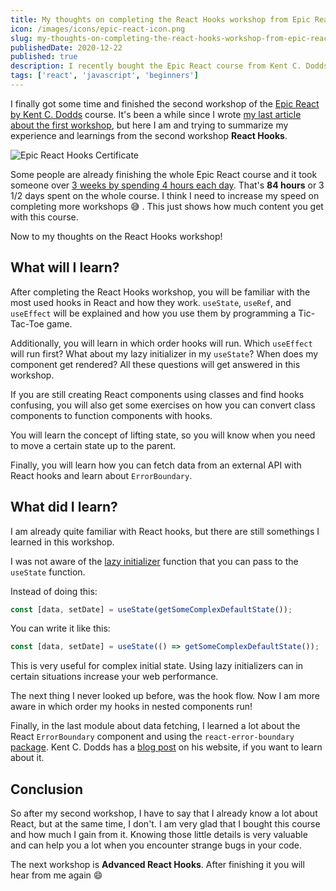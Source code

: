 ```yaml
---
title: My thoughts on completing the React Hooks workshop from Epic React by Kent C. Dodds
icon: /images/icons/epic-react-icon.png
slug: my-thoughts-on-completing-the-react-hooks-workshop-from-epic-react
publishedDate: 2020-12-22
published: true
description: I recently bought the Epic React course from Kent C. Dodds. I want to share with you my thoughts and what I have learned by completing the React Hooks workshop.
tags: ['react', 'javascript', 'beginners']
---
```


I finally got some time and finished the second workshop of the [Epic React by Kent C. Dodds][1] course. It's been a while since I wrote [my last article about the first workshop][2], but here I am and trying to summarize my experience and learnings from the second workshop **React Hooks**.

![Epic React Hooks Certificate](../../assets/images/posts/my-thoughts-on-completing-the-react-hooks-workshop-from-epic-react-1.png)

Some people are already finishing the whole Epic React course and it took someone over [3 weeks by spending 4 hours each day][4]. That's **84 hours** or 3 1/2 days spent on the whole course. I think I need to increase my speed on completing more workshops 😅 . This just shows how much content you get with this course.

Now to my thoughts on the React Hooks workshop!

## What will I learn?

After completing the React Hooks workshop, you will be familiar with the most used hooks in React and how they work. `useState`, `useRef`, and `useEffect` will be explained and how you use them by programming a Tic-Tac-Toe game.

Additionally, you will learn in which order hooks will run. Which `useEffect` will run first? What about my lazy initializer in my `useState`? When does my component get rendered? All these questions will get answered in this workshop.

If you are still creating React components using classes and find hooks confusing, you will also get some exercises on how you can convert class components to function components with hooks.

You will learn the concept of lifting state, so you will know when you need to move a certain state up to the parent.

Finally, you will learn how you can fetch data from an external API with React hooks and learn about `ErrorBoundary`.

## What did I learn?

I am already quite familiar with React hooks, but there are still somethings I learned in this workshop.

I was not aware of the [lazy initializer][5] function that you can pass to the `useState` function.

Instead of doing this:

```jsx
const [data, setDate] = useState(getSomeComplexDefaultState());
```

You can write it like this:

```jsx
const [data, setDate] = useState(() => getSomeComplexDefaultState());
```

This is very useful for complex initial state. Using lazy initializers can in certain situations increase your web performance.

The next thing I never looked up before, was the hook flow. Now I am more aware in which order my hooks in nested components run!

Finally, in the last module about data fetching, I learned a lot about the React `ErrorBoundary` component and using the `react-error-boundary` [package][6]. Kent C. Dodds has a [blog post][7] on his website, if you want to learn about it.

## Conclusion

So after my second workshop, I have to say that I already know a lot about React, but at the same time, I don't. I am very glad that I bought this course and how much I gain from it. Knowing those little details is very valuable and can help you a lot when you encounter strange bugs in your code.

The next workshop is **Advanced React Hooks**. After finishing it you will hear from me again 😄

[1]: https://epicreact.dev/
[2]: https://phiilu.com/my-thoughts-on-completing-the-react-fundamentals-workshop-from-epic-react
[4]: https://twitter.com/kentcdodds/status/1337432764451180544
[5]: https://kentcdodds.com/blog/use-state-lazy-initialization-and-function-updates
[6]: https://github.com/bvaughn/react-error-boundary
[7]: https://kentcdodds.com/blog/use-react-error-boundary-to-handle-errors-in-react
